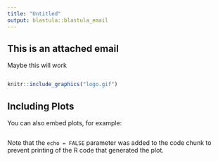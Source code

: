 ```yaml
---
title: "Untitled"
output: blastula::blastula_email
---
```


## This is an attached email

Maybe this will work

```r
```

```r
knitr::include_graphics("logo.gif")
```

## Including Plots

You can also embed plots, for example:

```r
```

Note that the `echo = FALSE` parameter was added to the code chunk to prevent printing of the R code that generated the plot.
